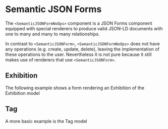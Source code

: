 

<Meta of={SemanticJSONFormNoOpsStories} />

# Semantic JSON Forms

The `<SemanticJSONFormNoOps>` component is a JSON Forms component equipped with special renderers to produce valid JSON-LD documents with
one to many and many to many relationships.

In contrast to `<SemanticJSONForm>`, `<SemanticJSONFormNoOps>` does not have any operations (e.g. create, update, delete), leaving the
implementation of these operations to the user. Nevertheless it is not pure because it still makes use of renderers that use `<SemanticJSONForm>`.

## Exhibition

The following example shows a form rendering an Exhibition of the Exhibition model

<Canvas
  of={SemanticJSONFormNoOpsStories.SemanticJsonFormNoOperationsExhibition}
/>

## Tag

A more basic example is the Tag model

<Canvas of={SemanticJSONFormNoOpsStories.SemanticJsonFormNoOperationsTag} />
